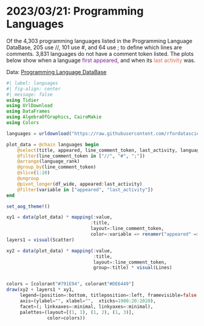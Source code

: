 # 2023/03/21: Programming Languages

Of the 4,303 programming languages listed in the Programming Language DataBase, 205 use //, 101 use #, and 64 use ; to define which lines are comments. 3,831 languages do not have a comment token listed. The plots below show when a language <span style="color: #791E94;">first appeared</span>, and when its <span style="color: #DE6449;">last activity</span> was.
           
Data: [Programming Language DataBase](https://github.com/rfordatascience/tidytuesday/blob/master/data/2023/2023-03-21/readme.md)

```julia
#| label: languages
#| fig-align: center
#| message: false
using Tidier
using UrlDownload
using DataFrames
using AlgebraOfGraphics, CairoMakie
using Colors

languages = urldownload("https://raw.githubusercontent.com/rfordatascience/tidytuesday/master/data/2023/2023-03-21/languages.csv") |> DataFrame ;

plot_data = @chain languages begin
    @select(title, appeared, line_comment_token, last_activity, language_rank)
    @filter(line_comment_token in ["//", "#", ";"])
    @arrange(language_rank)
    @group_by(line_comment_token)
    @slice(1:10)
    @ungroup
    @pivot_longer(df_wide, appeared:last_activity)
    @filter(variable in ["appeared", "last_activity"])
end

set_aog_theme!()

xy1 = data(plot_data) * mapping(:value,
                               :title,
                               layout=:line_comment_token,
                               color=:variable => renamer("appeared" => "first appearance", "last_activity" => "last activity") => "Time of:")
layers1 = visual(Scatter)

xy2 = data(plot_data) * mapping(:value,
                                :title,
                                layout=:line_comment_token,
                                group=:title) * visual(Lines)


colors = [colorant"#791E94", colorant"#DE6449"]
draw(xy2 + layers1 * xy1,
     legend=(position=:bottom, titleposition=:left, framevisible=false, padding=5),
     axis=(ylabel="", xlabel="",  xticks=1980:20:2020),
     facet=(; linkxaxes=:minimal, linkyaxes=:minimal),
     palettes=(layout=[(1, 1), (1, 2), (1, 3)],
               color=colors))
```




